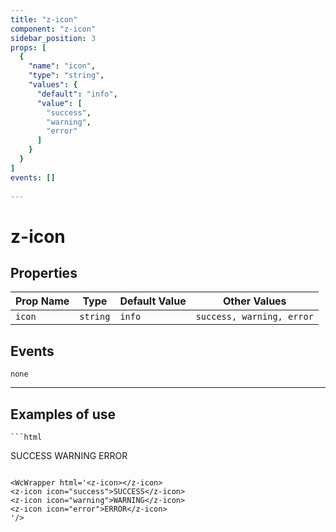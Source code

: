 ```yaml
--- 
title: "z-icon"
component: "z-icon"
sidebar_position: 3
props: [
  {
    "name": "icon",
    "type": "string",
    "values": {
      "default": "info",
      "value": [
        "success",
        "warning",
        "error"
      ]
    }
  }
]
events: []
 
--- 
```


# z-icon



## Properties

| Prop Name   | Type   | Default Value  | Other Values                    |
|-------------|--------|----------------|---------------------------------|
| `icon` | `string` | `info` | `success, warning, error` |

## Events
`none`


--- 

## Examples of use



    ```html
<z-icon></z-icon>
<z-icon icon="success">SUCCESS</z-icon>
<z-icon icon="warning">WARNING</z-icon>
<z-icon icon="error">ERROR</z-icon>

```

<WcWrapper html='<z-icon></z-icon>
<z-icon icon="success">SUCCESS</z-icon>
<z-icon icon="warning">WARNING</z-icon>
<z-icon icon="error">ERROR</z-icon>
'/>
  

